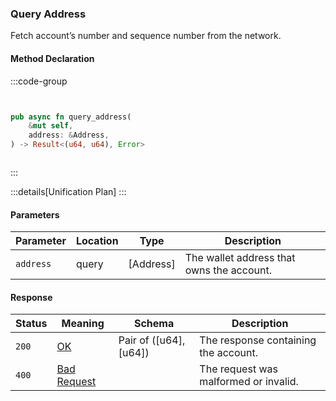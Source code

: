 ### Query Address

Fetch account’s number and sequence number from the network.

#### Method Declaration

:::code-group

```python [Python]

```

```typescript [TypeScript]

```

```rust [Rust]
pub async fn query_address(
    &mut self,
    address: &Address,
) -> Result<(u64, u64), Error>
```

```url [API]

```

:::

:::details[Unification Plan]
:::

#### Parameters

| Parameter | Location | Type      | Description                               |
| --------- | -------- | --------- | ----------------------------------------- |
| `address` | query    | [Address] | The wallet address that owns the account. |

#### Response

| Status | Meaning       | Schema                 | Description                           |
| ------ | ------------- | ---------------------- | ------------------------------------- |
| `200`  | [OK]          | Pair of ([u64], [u64]) | The response containing the account.  |
| `400`  | [Bad Request] |                        | The request was malformed or invalid. |

[OK]: /types/ok
[Bad Request]: /types/bad-request
